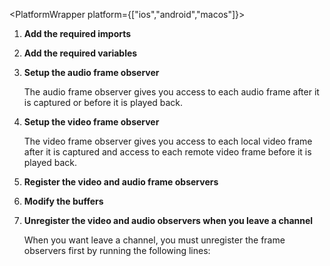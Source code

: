 
<PlatformWrapper platform={["ios","android","macos"]}>

1.  **Add the required imports**

    <ImportLibrary />

1.  **Add the required variables**

    <SetVariables />

1.  **Setup the audio frame observer**

    The audio frame observer gives you access to each audio frame after it is captured or before it is played back.

    <SetAudioFrameObserver />

1.  **Setup the video frame observer**

    The video frame observer gives you access to each local video frame after it is captured and access to each remote video frame before it is played back.

    <SetVideoFrameObserver />

1.  **Register the video and audio frame observers**

    <RegVideoAudioFrameObservers />

1. **Modify the buffers**

    <ModifyAudioVideo />

1.  **Unregister the video and audio observers when you leave a channel**

    When you want leave a channel, you must unregister the frame observers first by running the following lines:

    <UnregVideoAudioFrameObservers />

</PlatformWrapper>